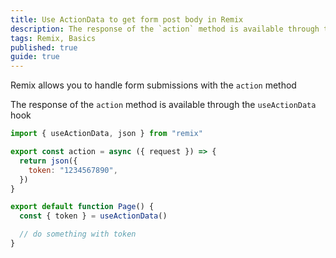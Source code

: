 ```yaml
---
title: Use ActionData to get form post body in Remix
description: The response of the `action` method is available through the `useActionData` hook
tags: Remix, Basics
published: true
guide: true
---
```


Remix allows you to handle form submissions with the `action` method

The response of the `action` method is available through the `useActionData` hook

```js
import { useActionData, json } from "remix"

export const action = async ({ request }) => {
  return json({
    token: "1234567890",
  })
}

export default function Page() {
  const { token } = useActionData()

  // do something with token
}
```
